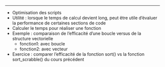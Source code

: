---

- Optimisation des scripts
- Utilité : lorsque le temps de calcul devient long, peut être utile d'évaluer la performance de certaines sections de code
- Calculer le temps pour réaliser une fonction
- Exemple : comparaison de l'efficacité d'une boucle versus de la structure vectorielle
	- fonction1: avec boucle
	- fonction2: avec vecteur
- Exercice : comparer l'efficacité de la fonction sort() vs la fonction sort_scrabble() du cours précédent
